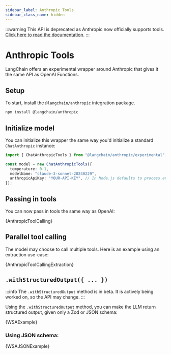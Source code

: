 ```yaml
---
sidebar_label: Anthropic Tools
sidebar_class_name: hidden
---
```


:::warning
This API is deprecated as Anthropic now officially supports tools. [Click here to read the documentation](/docs/models/chat/anthropic#tools).
:::

# Anthropic Tools

LangChain offers an experimental wrapper around Anthropic that gives it the same API as OpenAI Functions.

## Setup

To start, install the `@langchain/anthropic` integration package.


<IntegrationInstallTooltip></IntegrationInstallTooltip>

```bash npm2yarn
npm install @langchain/anthropic
```

## Initialize model

You can initialize this wrapper the same way you'd initialize a standard `ChatAnthropic` instance:

```typescript
import { ChatAnthropicTools } from "@langchain/anthropic/experimental";

const model = new ChatAnthropicTools({
  temperature: 0.1,
  modelName: "claude-3-sonnet-20240229",
  anthropicApiKey: "YOUR-API-KEY", // In Node.js defaults to process.env.ANTHROPIC_API_KEY
});
```

## Passing in tools

You can now pass in tools the same way as OpenAI:


<CodeBlock language="typescript">{AnthropicToolCalling}</CodeBlock>

## Parallel tool calling

The model may choose to call multiple tools. Here is an example using an extraction use-case:


<CodeBlock language="typescript">{AnthropicToolCallingExtraction}</CodeBlock>

## `.withStructuredOutput({ ... })`

:::info
The `.withStructuredOutput` method is in beta. It is actively being worked on, so the API may change.
:::

Using the `.withStructuredOutput` method, you can make the LLM return structured output, given only a Zod or JSON schema:


<CodeBlock language="typescript">{WSAExample}</CodeBlock>

### Using JSON schema:


<CodeBlock language="typescript">{WSAJSONExample}</CodeBlock>
